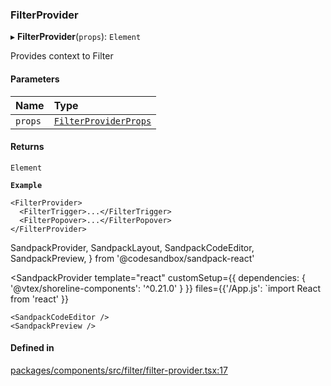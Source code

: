 ### FilterProvider

▸ **FilterProvider**(`props`): `Element`

Provides context to Filter

#### Parameters

| Name    | Type                              |
| :------ | :-------------------------------- |
| `props` | [`FilterProviderProps`](props.md) |

#### Returns

`Element`

**`Example`**

```tsx copy showLineNumbers filename="example.tsx
<FilterProvider>
  <FilterTrigger>...</FilterTrigger>
  <FilterPopover>...</FilterPopover>
</FilterProvider>
```

SandpackProvider,
SandpackLayout,
SandpackCodeEditor,
SandpackPreview,
} from '@codesandbox/sandpack-react'

<SandpackProvider
template="react"
customSetup={{ dependencies: { '@vtex/shoreline-components': '^0.21.0' } }}
files={{'/App.js': `import React from 'react'
  }}

>   <SandpackLayout>

    <SandpackCodeEditor />
    <SandpackPreview />

  </SandpackLayout>
</SandpackProvider>

#### Defined in

[packages/components/src/filter/filter-provider.tsx:17](https://github.com/vtex/shoreline/blob/6674ddada/packages/components/src/filter/filter-provider.tsx#L17)
